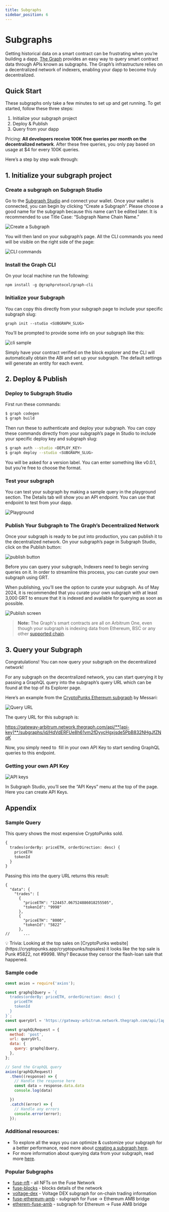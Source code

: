 ```yaml
---
title: Subgraphs
sidebar_position: 6
---
```

# Subgraphs


Getting historical data on a smart contract can be frustrating when you’re building a dapp. [The Graph](https://thegraph.com/) provides an easy way to query smart contract data through APIs known as subgraphs. The Graph’s infrastructure relies on a decentralized network of indexers, enabling your dapp to become truly decentralized.

## Quick Start

These subgraphs only take a few minutes to set up and get running. To get started, follow these three steps:

1. Initialize your subgraph project
2. Deploy & Publish
3. Query from your dapp

Pricing: **All developers receive 100K free queries per month on the decentralized network**. After these free queries, you only pay based on usage at $4 for every 100K queries.

Here’s a step by step walk through:

## 1. Initialize your subgraph project

### Create a subgraph on Subgraph Studio⁠

Go to the [Subgraph Studio](https://thegraph.com/studio/) and connect your wallet. Once your wallet is connected, you can begin by clicking “Create a Subgraph”. Please choose a good name for the subgraph because this name can’t be edited later. It is recommended to use Title Case: “Subgraph Name Chain Name.”

![Create a Subgraph](https://lh7-us.googleusercontent.com/docsz/AD_4nXf8OTdwMxlKQGKzIF_kYR7NPKeh9TmWnZBYxb7ft_YbdOdx_VVtbp6PslN7N1KGUzNpIDCmaXppdrllM1cw_J4L8Na03BXOWzJTK1POCve0nkRjQYgWJ60QHAdtQ4Niy83SMM8m0F0f-N-AJj4PDqDPlA5M?key=fnI6SyFgXU9SZRNX5C5vPQ)


You will then land on your subgraph’s page. All the CLI commands you need will be visible on the right side of the page:

![CLI commands](https://lh7-us.googleusercontent.com/docsz/AD_4nXe3YvCxiOH_LupSWe8zh9AmP-VrV4PlOq3f7Ix6hNlBUYcANUFuLuVIWR74OGiBs0nrugTyT0v3o6RPmTsgHONdv_ZJNWtcDWEkRntXPHlQGFcqmEBa-D6j4aoIPzUKYdOJMVUPu8O3fwjdZ4IaXXZoTzY?key=fnI6SyFgXU9SZRNX5C5vPQ)


### Install the Graph CLI⁠

On your local machine run the following:
```
npm install -g @graphprotocol/graph-cli
```
### Initialize your Subgraph⁠

You can copy this directly from your subgraph page to include your specific subgraph slug:
```
graph init --studio <SUBGRAPH_SLUG>
```
You’ll be prompted to provide some info on your subgraph like this:

![cli sample](https://lh7-us.googleusercontent.com/docsz/AD_4nXdTAUsUb5vbs3GtCrhKhuXM1xYoqqooYTxw6lfJfYtLJNP8GKVOhTPmjxlM1b6Qpx-pXNVOzRuc8BL12wZXqy4MIj8ja0tp15znfuJD_Mg84SSNj3JpQ4d31lNTxPYnpba4UOzZx8pmgOIsbI7vCz70v9gC?key=fnI6SyFgXU9SZRNX5C5vPQ)


Simply have your contract verified on the block explorer and the CLI will automatically obtain the ABI and set up your subgraph. The default settings will generate an entity for each event.

## 2. Deploy & Publish

### Deploy to Subgraph Studio⁠

First run these commands:

```bash
$ graph codegen
$ graph build
```

Then run these to authenticate and deploy your subgraph. You can copy these commands directly from your subgraph’s page in Studio to include your specific deploy key and subgraph slug:

```bash
$ graph auth --studio <DEPLOY_KEY>
$ graph deploy --studio <SUBGRAPH_SLUG>
```

You will be asked for a version label. You can enter something like v0.0.1, but you’re free to choose the format.

### Test your subgraph⁠

You can test your subgraph by making a sample query in the playground section. The Details tab will show you an API endpoint. You can use that endpoint to test from your dapp.

![Playground](https://lh7-us.googleusercontent.com/docsz/AD_4nXf3afwSins8_eO7BceGPN79VvwolDxmFNUnkPk0zAJCaUA-3-UAAjVvrMzwr7q9vNYWdrEUNgm2De2VfQpWauiT87RkFc-cVfoPSsQbYSgsmwhyY1-tpPdv2J1H4JAMq70nfWBhb8PszZBFjsbDAaJ5eto?key=fnI6SyFgXU9SZRNX5C5vPQ)


### Publish Your Subgraph to The Graph’s Decentralized Network

Once your subgraph is ready to be put into production, you can publish it to the decentralized network. On your subgraph’s page in Subgraph Studio, click on the Publish button:

![publish button](https://edgeandnode.notion.site/image/https%3A%2F%2Fprod-files-secure.s3.us-west-2.amazonaws.com%2Fa7d6afae-8784-4b15-a90e-ee8f6ee007ba%2F2f9c4526-123d-4164-8ea8-39959c8babbf%2FUntitled.png?table=block&id=37005371-76b4-4780-b044-040a570e3af6&spaceId=a7d6afae-8784-4b15-a90e-ee8f6ee007ba&width=1420&userId=&cache=v2)


Before you can query your subgraph, Indexers need to begin serving queries on it. In order to streamline this process, you can curate your own subgraph using GRT.

When publishing, you’ll see the option to curate your subgraph. As of May 2024, it is recommended that you curate your own subgraph with at least 3,000 GRT to ensure that it is indexed and available for querying as soon as possible.

![Publish screen](https://lh7-us.googleusercontent.com/docsz/AD_4nXerUr-IgWjwBZvp9Idvz5hTq8AFB0n_VlXCzyDtUxKaCTANT4gkk-2O77oW-a0ZWOh3hnqQsY7zcSaLeCQin9XU1NTX1RVYOLFX9MuVxBEqcMryqgnGQKx-MbDnOWKuMoLBhgyVWQereg3cdWtCPcTQKFU?key=fnI6SyFgXU9SZRNX5C5vPQ)

> **Note:** The Graph's smart contracts are all on Arbitrum One, even though your subgraph is indexing data from Ethereum, BSC or any other [supported chain](https://thegraph.com/docs/en/developing/supported-networks/). 

## 3. Query your Subgraph

Congratulations! You can now query your subgraph on the decentralized network!

For any subgraph on the decentralized network, you can start querying it by passing a GraphQL query into the subgraph’s query URL which can be found at the top of its Explorer page.

Here’s an example from the [CryptoPunks Ethereum subgraph](https://thegraph.com/explorer/subgraphs/HdVdERFUe8h61vm2fDyycHgxjsde5PbB832NHgJfZNqK) by Messari:

![Query URL](https://lh7-us.googleusercontent.com/docsz/AD_4nXebivsPOUjPHAa3UVtvxoYTFXaGBao9pQOAJvFK0S7Uv0scfL6TcTVjmNCzT4DgsIloAQyrPTCqHjFPtmjyrzoKkfSeV28FjS32F9-aJJm0ILAHey2gqMr7Seu4IqPz2d__QotsWG3OKv2dEghiD74eypzs?key=fnI6SyFgXU9SZRNX5C5vPQ)


The query URL for this subgraph is:

https://gateway-arbitrum.network.thegraph.com/api/**[api-key]**/subgraphs/id/HdVdERFUe8h61vm2fDyycHgxjsde5PbB832NHgJfZNqK

Now, you simply need to  fill in your own API Key to start sending GraphQL queries to this endpoint.

### Getting your own API Key

![API keys](https://lh7-us.googleusercontent.com/docsz/AD_4nXdz7H8hSRf2XqrU0jN3p3KbmuptHvQJbhRHOJh67nBfwh8RVnhTsCFDGA_JQUFizyMn7psQO0Vgk6Vy7cKYH47OyTq5PqycB0xxLyF4kSPsT7hYdMv2MEzAo433sJT6VlQbUAzgPnSxKI9a5Tn3ShSzaxI?key=fnI6SyFgXU9SZRNX5C5vPQ)


In Subgraph Studio, you’ll see the “API Keys” menu at the top of the page. Here you can create API Keys.

## Appendix

### Sample Query

This query shows the most expensive CryptoPunks sold.

```graphql
{
  trades(orderBy: priceETH, orderDirection: desc) {
    priceETH
    tokenId
  }
}

```

Passing this into the query URL returns this result:

```
{
  "data": {
    "trades": [
      {
        "priceETH": "124457.067524886018255505",
        "tokenId": "9998"
      },
      {
        "priceETH": "8000",
        "tokenId": "5822"
      },
//      ...
```

<aside>
💡 Trivia: Looking at the top sales on [CryptoPunks website](https://cryptopunks.app/cryptopunks/topsales) it looks like the top sale is Punk #5822, not #9998. Why? Because they censor the flash-loan sale that happened.

</aside>

### Sample code

```jsx
const axios = require('axios');

const graphqlQuery = `{
  trades(orderBy: priceETH, orderDirection: desc) {
    priceETH
    tokenId
  }
}`;
const queryUrl = 'https://gateway-arbitrum.network.thegraph.com/api/[api-key]/subgraphs/id/HdVdERFUe8h61vm2fDyycHgxjsde5PbB832NHgJfZNqK'

const graphQLRequest = {
  method: 'post',
  url: queryUrl,
  data: {
    query: graphqlQuery,
  },
};

// Send the GraphQL query
axios(graphQLRequest)
  .then((response) => {
    // Handle the response here
    const data = response.data.data
    console.log(data)

  })
  .catch((error) => {
    // Handle any errors
    console.error(error);
  });
```

### Additional resources:

- To explore all the ways you can optimize & customize your subgraph for a better performance, read more about [creating a subgraph here](https://thegraph.com/docs/en/developing/creating-a-subgraph/).
- For more information about querying data from your subgraph, read more [here](https://thegraph.com/docs/en/querying/querying-the-graph/).

### Popular Subgraphs

* [fuse-nft](https://thegraph.com/explorer/subgraphs/36MBsLQLDobyKmN9NWW5bStUS5GdXjK6mmKytMxcWFbq?view=Query&chain=arbitrum-one) - all NFTs on the Fuse Network
* [fuse-blocks](https://thegraph.com/explorer/subgraphs/4NdGNtBYVAuWriUfcb58vLmiaendp7v8EQ9tGe3i1RPo?chain=arbitrum-one) - blocks details of the network&#x20;
* [voltage-dex](https://thegraph.com/explorer/subgraphs/B4BGk9itvmRXzzNRAzBWwQARHRt3ZvLz11aWNVsZPT4?chain=arbitrum-one) - Voltage DEX subgraph for on-chain trading information
* [fuse-ethereum-amb](https://thegraph.com/explorer/subgraphs/8jXFLHnfvzC6SrSYcqMhtfFKrvJkgxSbgXbNrvv4Ripi?chain=arbitrum-one) - subgraph for Fuse -> Ethereum AMB bridge
* [etherem-fuse-amb](https://thegraph.com/explorer/subgraphs/BRLusHAkqsZ6WqQM5XP1fjWopco9nNMJy3Z1TWm229c7?chain=arbitrum-one) - subgraph for Ethereum -> Fuse AMB bridge

